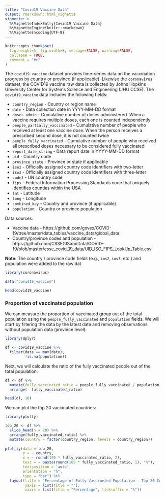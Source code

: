 ```yaml
---
title: "Covid19 Vaccine Data"
output: rmarkdown::html_vignette
vignette: >
  %\VignetteIndexEntry{Covid19 Vaccine Data}
  %\VignetteEngine{knitr::rmarkdown}
  %\VignetteEncoding{UTF-8}
---
```


```r
knitr::opts_chunk$set(
  fig.height=5, fig.width=8, message=FALSE, warning=FALSE,
  collapse = TRUE,
  comment = "#>"
)
```

The `covid19_vaccine` dataset provides time-series data on the vaccination progress by country or province (if applicable). Likewise the `coronavirus` dataset, the COVID19 vaccine raw data is collected by Johns Hopkins University Center for Systems Science and Engineering (JHU CCSE). The `covid19_vaccine` data includes the following fields:

 * `country_region` - Country or region name
* `date` - Data collection date in YYYY-MM-DD format
* `doses_admin` - Cumulative number of doses administered. When a vaccine requires multiple doses, each one is counted independently
* `people_partially_vaccinated` - Cumulative number of people who received at least one vaccine dose. When the person receives a prescribed second dose, it is not counted twice
* `people_fully_vaccinated` - Cumulative number of people who received all prescribed doses necessary to be considered fully vaccinated
* `report_date_string` - Data report date in YYYY-MM-DD format
* `uid` - Country code
* `province_state` - Province or state if applicable
* `iso2` - Officially assigned country code identifiers with two-letter
* `iso3` - Officially assigned country code identifiers with three-letter
* `code3` - UN country code
* `fips` - Federal Information Processing Standards code that uniquely identifies counties within the USA
* `lat` - Latitude
* `long` - Longitude
* `combined_key` - Country and province (if applicable)
* `population` - Country or province population

Data sources:

- Vaccine data - https://github.com/govex/COVID-19/tree/master/data_tables/vaccine_data/global_data
- Country/province codes and population - https://github.com/CSSEGISandData/COVID-19/blob/master/csse_covid_19_data/UID_ISO_FIPS_LookUp_Table.csv


**Note:** The country / province code fields (e.g., `ios2`, `ios3`, etc.) and population were added to the raw dat

```r
library(coronavirus)

data("covid19_vaccine")

head(covid19_vaccine)
```


### Proportion of vaccinated population

We can measure the proportion of vaccinated group out of the total population using the `people_fully_vaccinated` and `population` fields. We will start by filtering the data by the latest date and removing observations without population data (province level):

```r
library(dplyr)

df <- covid19_vaccine %>% 
  filter(date == max(date),
         !is.na(population)) 
```

Next, we will calculate the ratio of the fully vaccinated people out of the total population:

```r
df <- df %>% 
  mutate(fully_vaccinated_ratio = people_fully_vaccinated / population) %>%
  arrange(- fully_vaccinated_ratio)

head(df, 10)
```


We can plot the top 20 vaccinated countries:

```r
library(plotly)

top_20 <- df %>% 
  slice_head(n = 20) %>%
  arrange(fully_vaccinated_ratio) %>%
  mutate(country = factor(country_region, levels = country_region))
  
plot_ly(data = top_20,
        y = ~ country,
        x = ~ round(100 * fully_vaccinated_ratio, 2),
        text = ~ paste(round(100 * fully_vaccinated_ratio, 1), "%"),
        textposition = 'auto',
        orientation = "h",
        type = "bar") %>%
  layout(title = "Percentage of Fully Vaccineted Population - Top 20 Countries",
         yaxis = list(title = ""),
         xaxis = list(title = "Percentage", ticksuffix = "%"))

```

